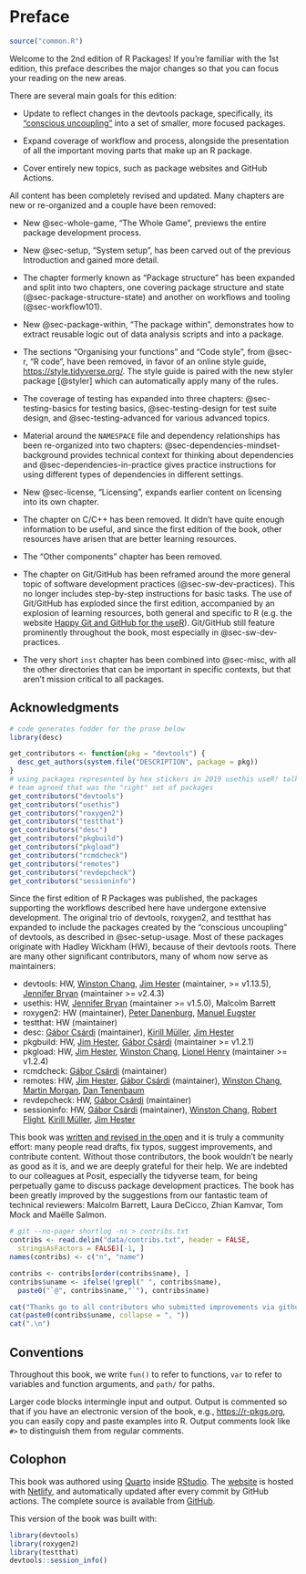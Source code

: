 # Preface {#sec-preface .unnumbered}

```r
source("common.R")
```

Welcome to the 2nd edition of R Packages!
If you're familiar with the 1st edition, this preface describes the major changes so that you can focus your reading on the new areas.

There are several main goals for this edition:

-   Update to reflect changes in the devtools package, specifically, its ["conscious uncoupling"](https://www.tidyverse.org/articles/2018/10/devtools-2-0-0/#conscious-uncoupling) into a set of smaller, more focused packages.

-   Expand coverage of workflow and process, alongside the presentation of all the important moving parts that make up an R package.

-   Cover entirely new topics, such as package websites and GitHub Actions.

All content has been completely revised and updated.
Many chapters are new or re-organized and a couple have been removed:

-   New @sec-whole-game, "The Whole Game", previews the entire package development process.

-   New @sec-setup, "System setup", has been carved out of the previous Introduction and gained more detail.

-   The chapter formerly known as "Package structure" has been expanded and split into two chapters, one covering package structure and state (@sec-package-structure-state) and another on workflows and tooling (@sec-workflow101).

-   New @sec-package-within, "The package within", demonstrates how to extract reusable logic out of data analysis scripts and into a package.

-   The sections "Organising your functions" and "Code style", from @sec-r, "R code", have been removed, in favor of an online style guide, <https://style.tidyverse.org/>.
    The style guide is paired with the new styler package [@styler] which can automatically apply many of the rules.

-   The coverage of testing has expanded into three chapters: @sec-testing-basics for testing basics, @sec-testing-design for test suite design, and @sec-testing-advanced for various advanced topics.

-   Material around the `NAMESPACE` file and dependency relationships has been re-organized into two chapters: @sec-dependencies-mindset-background provides technical context for thinking about dependencies and @sec-dependencies-in-practice gives practice instructions for using different types of dependencies in different settings.

-   New @sec-license, "Licensing", expands earlier content on licensing into its own chapter.

-   The chapter on C/C++ has been removed.
    It didn't have quite enough information to be useful, and since the first edition of the book, other resources have arisen that are better learning resources.

-   The "Other components" chapter has been removed.

-   The chapter on Git/GitHub has been reframed around the more general topic of software development practices (@sec-sw-dev-practices).
    This no longer includes step-by-step instructions for basic tasks.
    The use of Git/GitHub has exploded since the first edition, accompanied by an explosion of learning resources, both general and specific to R (e.g. the website [Happy Git and GitHub for the useR](https://happygitwithr.com/index.html)).
    Git/GitHub still feature prominently throughout the book, most especially in @sec-sw-dev-practices.

-   The very short `inst` chapter has been combined into @sec-misc, with all the other directories that can be important in specific contexts, but that aren't mission critical to all packages.

## Acknowledgments

```r
# code generates fodder for the prose below
library(desc)

get_contributors <- function(pkg = "devtools") {
  desc_get_authors(system.file("DESCRIPTION", package = pkg))
}
# using packages represented by hex stickers in 2019 usethis useR! talk
# team agreed that was the "right" set of packages
get_contributors("devtools")
get_contributors("usethis")
get_contributors("roxygen2")
get_contributors("testthat")
get_contributors("desc")
get_contributors("pkgbuild")
get_contributors("pkgload")
get_contributors("rcmdcheck")
get_contributors("remotes")
get_contributors("revdepcheck")
get_contributors("sessioninfo")
```

Since the first edition of R Packages was published, the packages supporting the workflows described here have undergone extensive development.
The original trio of devtools, roxygen2, and testthat has expanded to include the packages created by the "conscious uncoupling" of devtools, as described in @sec-setup-usage.
Most of these packages originate with Hadley Wickham (HW), because of their devtools roots.
There are many other significant contributors, many of whom now serve as maintainers:

-   devtools: HW, [Winston Chang](https://github.com/wch), [Jim Hester](https://github.com/jimhester) (maintainer, \>= v1.13.5), [Jennifer Bryan](https://github.com/jennybc) (maintainer \>= v2.4.3)
-   usethis: HW, [Jennifer Bryan](https://github.com/jennybc) (maintainer \>= v1.5.0), Malcolm Barrett
-   roxygen2: HW (maintainer), [Peter Danenburg](https://github.com/klutometis), [Manuel Eugster](https://github.com/mjaeugster)
-   testthat: HW (maintainer)
-   desc: [Gábor Csárdi](https://github.com/gaborcsardi) (maintainer), [Kirill Müller](https://github.com/krlmlr), [Jim Hester](https://github.com/jimhester)
-   pkgbuild: HW, [Jim Hester](https://github.com/jimhester), [Gábor Csárdi](https://github.com/gaborcsardi) (maintainer \>= v1.2.1)
-   pkgload: HW, [Jim Hester](https://github.com/jimhester), [Winston Chang](https://github.com/wch), [Lionel Henry](https://github.com/lionel-) (maintainer \>= v1.2.4)
-   rcmdcheck: [Gábor Csárdi](https://github.com/gaborcsardi) (maintainer)
-   remotes: HW, [Jim Hester](https://github.com/jimhester), [Gábor Csárdi](https://github.com/gaborcsardi) (maintainer), [Winston Chang](https://github.com/wch), [Martin Morgan](https://github.com/mtmorgan), [Dan Tenenbaum](https://github.com/dtenenba)
-   revdepcheck: HW, [Gábor Csárdi](https://github.com/gaborcsardi) (maintainer)
-   sessioninfo: HW, [Gábor Csárdi](https://github.com/gaborcsardi) (maintainer), [Winston Chang](https://github.com/wch), [Robert Flight](https://github.com/rmflight), [Kirill Müller](https://github.com/krlmlr), [Jim Hester](https://github.com/jimhester)

This book was [written and revised in the open](https://github.com/hadley/r-pkgs/) and it is truly a community effort: many people read drafts, fix typos, suggest improvements, and contribute content.
Without those contributors, the book wouldn't be nearly as good as it is, and we are deeply grateful for their help.
We are indebted to our colleagues at Posit, especially the tidyverse team, for being perpetually game to discuss package development practices.
The book has been greatly improved by the suggestions from our fantastic team of technical reviewers: Malcolm Barrett, Laura DeCicco, Zhian Kamvar, Tom Mock and Maëlle Salmon.

```r
# git --no-pager shortlog -ns > contribs.txt
contribs <- read.delim("data/contribs.txt", header = FALSE, 
  stringsAsFactors = FALSE)[-1, ]
names(contribs) <- c("n", "name")

contribs <- contribs[order(contribs$name), ]
contribs$uname <- ifelse(!grepl(" ", contribs$name), 
  paste0("`@", contribs$name,"`"), contribs$name)

cat("Thanks go to all contributors who submitted improvements via github (in alphabetical order): ")
cat(paste0(contribs$uname, collapse = ", "))
cat(".\n")
```

## Conventions

Throughout this book, we write `fun()` to refer to functions, `var` to refer to variables and function arguments, and `path/` for paths.

Larger code blocks intermingle input and output.
Output is commented so that if you have an electronic version of the book, e.g., <https://r-pkgs.org>, you can easily copy and paste examples into R.
Output comments look like `#>` to distinguish them from regular comments.

## Colophon

This book was authored using [Quarto](https://quarto.org) inside [RStudio](https://www.rstudio.com/products/rstudio/).
The [website](https://r-pkgs.org) is hosted with [Netlify](https://www.netlify.com), and automatically updated after every commit by GitHub actions.
The complete source is available from [GitHub](https://github.com/hadley/r-pkgs).

This version of the book was built with:

```r
library(devtools)
library(roxygen2)
library(testthat)
devtools::session_info()
```
